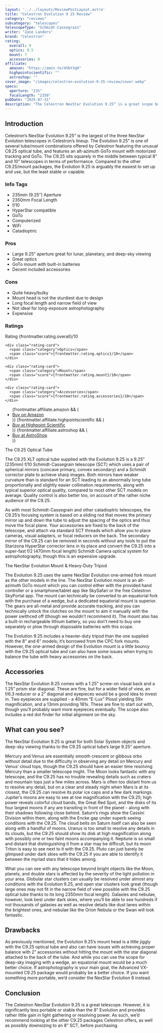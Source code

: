```yaml
---
layout: '../../layouts/ReviewPostLayout.astro'
title: "Celestron Evolution 9 25 Review"
category: "reviews"
subcategory: "telescopes"
telescopeType: "Schmidt-Cassegrain"
writer: "Zane Landers"
brand: "Celestron"
rating:
  overall: 9
  optics: 9.5
  mount: 7
  accessories: 8
affiliate:
  amazon: "https://amzn.to/45bY3qH"
  highpointscientific: ""
  astroshop: ""
cover_image: "/images/celestron-evolution-9-25-review/cover.webp"
specs:
  aperture: "235"
  focalLength: "2350"
pubDate: "2025-07-31"
description: "The Celestron NexStar Evolution 9.25” is a great scope bundled with a great mount and tripod - though it’s less portable than it may appear at first."
---
```


<h2>Introduction</h2>

<p>Celestron’s NexStar Evolution 9.25” is the largest of the three NexStar Evolution telescopes in Celestron’s lineup. The Evolution 9.25” is one of several tube/mount combinations offered by Celestron featuring the unusual C9.25 optical tube, and features an alt-azimuth GoTo mount with motorized tracking and GoTo. The C9.25 sits squarely in the middle between typical 8” and 10” telescopes in terms of performance. Compared to the other C9.25/mount packages, the Evolution 9.25 is arguably the easiest to set up and use, but the least stable or capable.</p>
<section class="info-tags">
  <h3>Info Tags</h3>
  <ul>
    <li>235mm (9.25″) Aperture</li>
    <li>2350mm Focal Length</li>
    <li>f/10</li>
    <li>HyperStar compatible</li>
    <li>GoTo</li>
    <li>Computerized</li>
    <li>WiFi</li>
    <li>Catadioptric</li>
  </ul>
</section>

<section class="pros-cons">
  <div class="pros-block">
    <h3>Pros</h3>
    <ul>
        <li>Large 9.25” aperture great for lunar, planetary, and deep-sky viewing</li>
        <li>Great optics</li>
        <li>GoTo mount with built-in batteries</li>
        <li>Decent included accessories</li>
    </ul>
  </div>
  <div class="cons-block">
    <h3>Cons</h3>
    <ul>
        <li>Quite heavy/bulky</li>
        <li>Mount head is not the sturdiest due to design</li>
        <li>Long focal length and narrow field of view</li>
        <li>Not ideal for long-exposure astrophotography</li>
        <li>Expensive</li>
    </ul>
  </div>
</section>

<section class="ratings">
  <h3>Ratings</h3>
  <div class="ratings-grid">
    <div class="rating-card">
      <span class="category">Rating</span>
      <span class="score">{frontmatter.rating.overall}/10</span>
    </div>

    <div class="rating-card">
      <span class="category">Optics</span>
      <span class="score">{frontmatter.rating.optics}/10</span>
    </div>

    <div class="rating-card">
      <span class="category">Mount</span>
      <span class="score">{frontmatter.rating.mount}/10</span>
    </div>

    <div class="rating-card">
      <span class="category">Accessories</span>
      <span class="score">{frontmatter.rating.accessories}/10</span>
    </div>
  </div>
</section>
<section class="affiliates">
  <ul>
    {frontmatter.affiliate.amazon && (
      <li><a class="affiliate-link" href={frontmatter.affiliate.amazon}>Buy on Amazon</a></li>
    )}
    {frontmatter.affiliate.highpointscientific && (
      <li><a class="affiliate-link" href={frontmatter.affiliate.highpointscientific}>Buy at Highpoint Scientific</a></li>
    )}
    {frontmatter.affiliate.astroshop && (
      <li><a class="affiliate-link" href={frontmatter.affiliate.astroshop}>Buy at AstroShop</a></li>
    )}
  </ul>
</section>
<p>The C9.25 Optical Tube</p>
<p>The C9.25 XLT optical tube supplied with the Evolution 9.25 is a 9.25” (235mm) f/10 Schmidt-Cassegrain telescope (SCT) which uses a pair of spherical mirrors (concave primary, convex secondary) and a Schmidt corrector plate to achieve sharp images. Both mirrors have weaker curvature than is standard for an SCT leading to an abnormally long tube proportionally and slightly easier collimation requirements, along with typical superior optical quality, compared to most other SCT models on average. Quality control is also better too, on account of the rather niche audience of the C9.25.</p>
<p>As with most Schmidt-Cassegrain and other catadioptric telescopes, the C9.25’s focusing system is based on a sliding rod that moves the primary mirror up and down the tube to adjust the spacing of the optics and thus move the focal plane. Your accessories are fixed to the back of the telescope, and attach via standard SCT threads which allow you to place cameras, visual adapters, or focal reducers on the back. The secondary mirror of the C9.25 can be removed in seconds without any tools to put the Starizona HyperStar corrector lens in its place and convert the C9.25 into a super-fast f/2 (470mm focal length) Schmidt Camera optical system for astrophotography, though this is an expensive upgrade.</p>
<p>The NexStar Evolution Mount & Heavy-Duty Tripod</p>
<p>The Evolution 9.25 uses the same NexStar Evolution one-armed fork mount as the other models in the line. The NexStar Evolution mount is an alt-azimuth GoTo mount which you can control either with the provided hand controller or a smartphone/tablet app like SkySafari or the free Celestron SkyPortal app. The mount can technically be converted to an equatorial fork with the purchase of a wedge, but a dedicated equatorial mount is superior. The gears are all-metal and provide accurate tracking, and you can technically unlock the clutches on the mount to aim it manually with the power swithced off (though we wouldn’t recommend it). The mount also has a built-in rechargeable lithium battery, so you don’t need to buy one separately or plow through disposable batteries with this scope.</p>
<p>The Evolution 9.25 includes a heavier-duty tripod than the one supplied with the 8” and 6” models; it’s borrowed from the CPC fork mounts. However, the one-armed design of the Evolution mount is a little bouncy with the C9.25 optical tube and can also have some issues when trying to balance the tube with heavy accessories on the back.</p>
<h2>Accessories</h2>

<p>The NexStar Evolution 9.25 comes with a 1.25” screw-on visual back and a 1.25” prism star diagonal. These are fine, but for a wider field of view, an f/6.3 reducer or a 2” diagonal and eyepieces would be a good idea to invest in. Two eyepieces are supplied - a 40mm “E-Lux” Plossl yielding 59x magnification, and a 13mm providing 181x. These are fine to start out with, though you’ll probably want more eyepieces eventually. The scope also includes a red dot finder for initial alignment on the sky.</p>
<h2>What can you see?</h2>

<p>The NexStar Evolution 9.25 is great for both Solar System objects and deep-sky viewing thanks to the C9.25 optical tube’s large 9.25” aperture.</p>
<p>Mercury and Venus are essentially smooth crescent or gibbous orbs without detail due to the difficulty in observing any detail on Mercury and Venus’ cloud tops, though the C9.25 should have an easier time resolving Mercury than a smaller telescope might.
The Moon looks fantastic with any telescope, and the C9.25 has no trouble revealing details such as craters and mountain tops just a few miles across.
Mars is often too distant from us to resolve any detail, but on a clear and steady night when Mars is at its closest, the C9.25 can resolve its polar ice caps and a few dark markings.
Jupiter’s moons are easy to see at low magnification with the C9.25; high power reveals colorful cloud bands, the Great Red Spot, and the disks of its four largest moons if any are transiting in front of the planet - along with their shadows following close behind.
Saturn’s rings show the Cassini Division within them, along with the Encke gap under superb seeing conditions with the C9.25. The cloud belts on Saturn itself can also be seen along with a handful of moons.
Uranus is too small to resolve any details in its clouds, but the C9.25 should show its disk at high magnification along with possibly one or two faint moons accompanying it.
Neptune is so small and distant that distinguishing it from a star may be difficult, but its moon Triton is easy to see next to it with the C9.25.
Pluto can just barely be glimpsed under dark skies with the C9.25 if you are able to identify it between the myriad stars that it hides among.</p>
<p>What you can see with any telescope beyond bright objects like the Moon, planets, and double stars is affected by the severity of the light pollution in your area. Globular star clusters can usually be resolved under almost any conditions with the Evolution 9.25, and open star clusters look great (though large ones may not fit in the narrow field of view possible with the C9.25 optical tube thanks to its long 2350mm focal length). Galaxies and nebulae, however, look best under dark skies, where you’ll be able to see hundreds if not thousands of galaxies as well as resolve details like dust lanes within the brightest ones, and nebulae like the Orion Nebula or the Swan will look fantastic.</p>
<h2>Drawbacks</h2>

<p>As previously mentioned, the Evolution 9.25’s mount head is a little jiggly with the C9.25 optical tube and also can have issues with achieving proper balance with 2” accessories without hitting the mount with the star diagonal attached to the back of the tube. And while you can use the scope for deep-sky imaging with a wedge, an equatorial mount would be a much better choice. If astrophotography is your main goal, the Advanced VX-mounted C9.25 package would probably be a better choice. If you want something more portable, we’d consider the NexStar Evolution 8 instead.</p>
<h2>Conclusion</h2>

<p>The Celestron NexStar Evolution 9.25 is a great telescope. However, it is significantly less portable or stable than the 8” Evolution and provides rather little gain in light gathering or resolving power. As such, we’d recommend looking at the other C9.25 packages Celestron offers, as well as possibly downsizing to an 8” SCT, before purchasing.</p>

